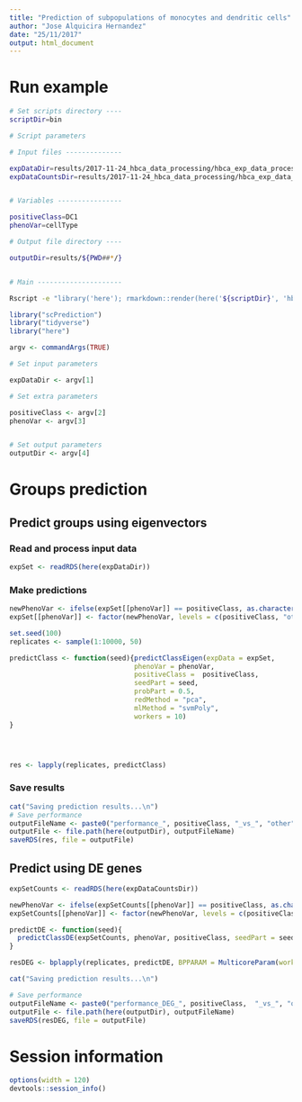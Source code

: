 ```yaml
---
title: "Prediction of subpopulations of monocytes and dendritic cells"
author: "Jose Alquicira Hernandez"
date: "25/11/2017"
output: html_document
---
```



# Run example

```bash
# Set scripts directory ----
scriptDir=bin

# Script parameters

# Input files --------------

expDataDir=results/2017-11-24_hbca_data_processing/hbca_exp_data_processed_cpm.RDS
expDataCountsDir=results/2017-11-24_hbca_data_processing/hbca_exp_data_processed_counts.RDS


# Variables ----------------

positiveClass=DC1
phenoVar=cellType

# Output file directory ----

outputDir=results/${PWD##*/}


# Main ---------------------

Rscript -e "library('here'); rmarkdown::render(here('${scriptDir}', 'hbca_prediction.Rmd'), output_file = paste0(${positiveClass}, '-', 'other', '.html'), output_dir = here('${outputDir}'))" ${expDataDir} ${positiveClass} ${phenoVar} ${outputDir}
```



```r
library("scPrediction")
library("tidyverse")
library("here")
```

```r
argv <- commandArgs(TRUE)

# Set input parameters

expDataDir <- argv[1]

# Set extra parameters

positiveClass <- argv[2]
phenoVar <- argv[3]


# Set output parameters
outputDir <- argv[4]

```

# Groups prediction {.tabset}

## Predict groups using eigenvectors

### Read and process input data

```r
expSet <- readRDS(here(expDataDir))
```

### Make predictions

```r
newPhenoVar <- ifelse(expSet[[phenoVar]] == positiveClass, as.character(expSet[[phenoVar]]), "other")
expSet[[phenoVar]] <- factor(newPhenoVar, levels = c(positiveClass, "other"))
```

```r
set.seed(100)
replicates <- sample(1:10000, 50)
```


```r
predictClass <- function(seed){predictClassEigen(expData = expSet, 
                               phenoVar = phenoVar, 
                               positiveClass =  positiveClass, 
                               seedPart = seed,
                               probPart = 0.5,
                               redMethod = "pca",
                               mlMethod = "svmPoly", 
                               workers = 10)
}




res <- lapply(replicates, predictClass)
```


### Save results

```r
cat("Saving prediction results...\n")
# Save performance
outputFileName <- paste0("performance_", positiveClass, "_vs_", "other", ".RDS")
outputFile <- file.path(here(outputDir), outputFileName)
saveRDS(res, file = outputFile)

```



## Predict using DE genes

```r
expSetCounts <- readRDS(here(expDataCountsDir))
```

```r
newPhenoVar <- ifelse(expSetCounts[[phenoVar]] == positiveClass, as.character(expSetCounts[[phenoVar]]), "other")
expSetCounts[[phenoVar]] <- factor(newPhenoVar, levels = c(positiveClass, "other"))
```



```r
predictDE <- function(seed){
  predictClassDE(expSetCounts, phenoVar, positiveClass, seedPart = seed, probPart = 0.5, log2FCFilter = 2, mlMethod = "svmPoly")
}

resDEG <- bplapply(replicates, predictDE, BPPARAM = MulticoreParam(workers = 10))

```

```r
cat("Saving prediction results...\n")

# Save performance
outputFileName <- paste0("performance_DEG_", positiveClass,  "_vs_", "other", ".RDS")
outputFile <- file.path(here(outputDir), outputFileName)
saveRDS(resDEG, file = outputFile)
```


# Session information

```r
options(width = 120)
devtools::session_info()
```


